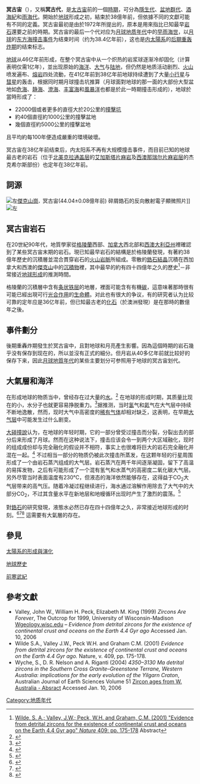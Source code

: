{{noteTA
|G1=Unit
|1=zh:冥古宙;zh-tw:冥古宙;
|2=zh:太古宙;zh-tw:太古代;
|3=zh:元古宙;zh-tw:元古代;
}}
{{更新|time=2019-10-21T14:22:50+00:00}}
{{Eons_graphical_timeline}}
'''冥古宙'''（{{lang-en|Hadean}}），又稱'''冥古代'''，是[[太古宙|太古宙]]前的一個[[宙|時期]]，可分為[[隱生代|隱生代]]、[[盆地群代|盆地群代]]、[[酒海紀|酒海紀]]和[[雨海代|雨海代]]。開始於[[地球|地球]]形成之初，結束於38億年前，但依據不同的文獻可能有不同的定義。冥古宙最初是由{{le|普雷斯頓·克羅德|Preston Cloud}}於1972年所提出的，原本是用來指比已知最早[[岩石|岩石]]還要之前的時期。冥古宙的最后一个代对应为[[月球地质年代|月球地质年代]]中的[[早雨海世|早雨海世]]，以[[月球|月球]]的[[东方海|东方海撞击事件]]为结束时间（约为38.4亿年前），这也是[[内太陽系|内太陽系]]的[[后期重轰炸期|后期重轰炸期]]的结束标志。

[[地球|地球]]从46亿年前形成，在整个冥古宙中从一个炽热的岩浆球逐渐冷却固化（计算表明仅需1亿年），並出现原始的[[海洋|海洋]]、[[大气|大气]]与[[陆地|陆地]]，但仍然是地质活动剧烈、[[火山|火山]]喷发遍布、[[熔岩|熔岩]]四处流動，在41亿年前到38亿年前地球持续遭到了大量[[小行星|小行星]]与[[彗星|彗星]]的轰击，根据同时期月球撞击坑推算（月球面對地球的那一面的大部份大型盆地如[[危海|危海]]、[[静海_(月球)|静海]]、[[澄海_(月球)|澄海]]、[[丰富海|丰富海]]和[[風暴洋|風暴洋]]也都是於此一時期撞击形成的），地球於當時形成了：

* 22000個或者更多的直徑大於20公里的[[撞擊坑|撞擊坑]]
* 約40個直徑約1000公里的撞擊盆地
* 幾個直徑約5000公里的撞擊盆地

且平均約每100年便造成嚴重的環境破壞。

冥古宙在38亿年前结束后，内太阳系不再有大规模撞击事件，而目前已知的地球最古老的岩石（位于[[北美|北美]][[克拉通盖层|克拉通盖层]]的[[艾加斯塔|艾加斯塔]][[片麻岩|片麻岩]]及[[西澳|西澳]][[那瑞尔片麻岩层|那瑞尔片麻岩层]]的杰克希尔斯部份）也定年在38亿年前。

== 詞源 ==
[[File:Jack_Hills_detrital_zircons_BSE_micrographs.jpg|左]]{{link-en|納里片麻巖巖層|Narryer Gneiss Terrane}}[[杰克山岗|傑克山崗]]{{link-en|變質沉積岩|Metasedimentary rock}}<code>，</code>冥古宙(44.04±0.08億年前) 碎屑鋯石的反向散射電子顯微照片]]
[[File:Earearth.png|左]]
{{Life timeline}}

== 冥古宙岩石 ==
在20世紀90年代，地質學家從[[格陵蘭|格陵蘭]]西部、[[加拿大|加拿大]]西北部和[[西澳大利亞州|西澳大利亞州]]裡確認到了某些冥古宙末期的岩石。現已知最早岩石的結構{{tsl|en|Isua Greenstone Belt|依蘇阿綠岩帶}}是於格陵蘭發現，有著約38億年歷史的沉積層並混合貫穿岩石的[[火山|火山]][[岩脈|岩脈]]所組成。零散的[[鋯石|鋯石]][[結晶|結晶]]沉積在西加拿大和西澳的[[傑克山|傑克山]]中的[[沉積物|沉積物]]裡，其中最早的約有四十四億年之久的歷史<ref>[http://www.nature.com/nature/journal/v409/n6817/abs/409175A0.html Wilde, S. A.; Valley, J.W.; Peck, W.H. and Graham, C.M. (2001) "Evidence from detrital zircons for the existence of continental crust and oceans on the Earth 4.4 Gyr ago" ''Nature'' 409: pp. 175-178] {{Wayback|url=http://www.nature.com/nature/journal/v409/n6817/abs/409175A0.html |date=20070308094104 }} Abstract</ref>－非常接近[[地球形成|地球形成]]的推測時間。

格陵蘭的沉積層中含有[[条状铁层|条状铁层]]的地層，裡面可能含有有機[[碳|碳]]，這意味著那時很有可能已經出現可行[[光合作用|光合作用]]的[[生命體|生命體]]。对此也有很大的争议，有的研究者认为比较可靠的定年应是36亿年前，但已知最古老的[[化石|化石]]（於澳洲發現）是在那時的數億年之後。

== 事件劃分 ==
後期重轟炸期發生於冥古宙中，且對地球和月亮產生影響。因為這個時期的岩石幾乎没有保存到现在的，所以並沒有正式的細分。但月岩从40多亿年前就比较好的保存下来，因此[[月球地質年代|月球地質年代]]的某些主要划分可参照用于地球的冥古宙划代。

== 大氣層和海洋 ==
在形成地球的物质当中，曾经存在过大量的[[水|水]]。<ref>{{Cite web |url=http://www.ingentaconnect.com/content/arizona/maps/2005/00000040/00000004/art00003;jsessionid=7ibpocfkopqql.alice |title=存档副本 |accessdate=2007-08-13 |archive-date=2007-10-01 |archive-url=https://web.archive.org/web/20071001143650/http://www.ingentaconnect.com/content/arizona/maps/2005/00000040/00000004/art00003%3Bjsessionid%3D7ibpocfkopqql.alice |dead-url=no }}</ref> 在地球的形成时期，其质量比现在的小，水分子也就更容易挣脱重力。<ref>{{Cite web |url=http://history.nasa.gov/SP-345/ch26.htm |title=chapter 26<!-- Bot generated title --> |access-date=2007-08-13 |archive-url=https://web.archive.org/web/20110104065202/http://history.nasa.gov/SP-345/ch26.htm |archive-date=2011-01-04 |dead-url=yes }}</ref>据推测，当时[[氢|氢]]气和[[氦|氦]]气在大气层中持续不断地逸散，然而，现时大气中高密度的[[稀有气体|稀有气体]]却相对缺乏，这表明，在早期[[大气层|大气层]]中可能发生过什么剧变。

[[大碰撞說|大碰撞說]]认为，在地球的年轻时期，它的一部分曾受过撞击而分裂，分裂出去的部分后来形成了月球。然而在这种说法下，撞击应该会令一到两个大区域融化，现时的组成成份却与完全融化的假设并不相符，事实上也很难将巨大的岩石完全融化并混在一起。<ref>{{Cite web |url=http://solarsystem.nasa.gov/scitech/display.cfm?ST_ID=446 |title=Solar System Exploration: Science & Technology: Science Features: Origin of the Earth and Moon<!-- Bot generated title --> |accessdate=2007-08-13 |archive-date=2012-08-08 |archive-url=https://www.webcitation.org/69kxiqRQz?url=http://solarsystem.nasa.gov/scitech/display.cfm?ST_ID=446 |dead-url=yes }}</ref> 不过相当一部分的物质仍被此次撞击所蒸发，在这颗年轻的行星周围形成了一个由岩石蒸汽组成的大气层。岩石蒸汽在两千年间逐渐凝固，留下了高温的易挥发物，之后有可能形成了一个混有氢气和水蒸气的高密度二氧化碳大气层。另外尽管当时表面温度有230℃，但液态的海洋依然能够存在，这得益于CO<sub>2</sub>大气层带来的高气压。随着冷凝过程继续进行，海水通过溶解作用除去了大气中的大部分CO<sub>2</sub>，不过其含量水平在新地层和地幔循环出现时产生了激烈的震荡。<ref>{{Cite web |url=http://www.pnas.org/cgi/content/full/98/7/3666 |title=Initiation of clement surface conditions on the earliest Earth<!-- Bot generated title --> |accessdate=2007-08-13 |archive-date=2008-05-11 |archive-url=https://web.archive.org/web/20080511221828/http://www.pnas.org/cgi/content/full/98/7/3666 |dead-url=no }}</ref>

對[[鋯石|鋯石]]的研究發現，液態水必然已存在四十四億年之久，非常接近地球形成的时刻。<ref>{{cite web |url=http://wwwrses.anu.edu.au/admin/index.php?p=harrison |title=存档副本 |accessdate=2009-08-20 |deadurl=yes |archiveurl=https://web.archive.org/web/20070314063158/http://wwwrses.anu.edu.au/admin/index.php?p=harrison |archivedate=2007-03-14 }}</ref><ref>{{Cite web |url=http://info.anu.edu.au/mac/Media/Media_Releases/_2005/_November/_181105harrisoncontinents.asp |title=About ANU - ANU<!-- Bot generated title --> |accessdate=2007-08-13 |archive-date=2008-08-20 |archive-url=https://web.archive.org/web/20080820030334/http://info.anu.edu.au/mac/Media/Media_Releases/_2005/_November/_181105harrisoncontinents.asp |dead-url=no }}</ref><ref>{{Cite web |url=http://www.geology.wisc.edu/%7Evalley/zircons/cool_early/cool_early_home.html |title=A Cool Early Earth (created 2002) › UW-Geoscience<!-- Bot generated title --> |accessdate=2007-08-13 |archive-date=2013-06-16 |archive-url=https://web.archive.org/web/20130616213221/http://www.geology.wisc.edu/%7Evalley/zircons/cool_early/cool_early_home.html |dead-url=no }}</ref> 這需要有大氣層的存在。

== 參見 ==
{{link-en|Chaotian (geology)|Chaotian (geology)}}

[[太阳系的形成与演化|太陽系的形成與演化]]

{{link-en|冥古宙鋯石|Hadean zircon}}

[[地球歷史|地球歷史]]

{{link-en|最古老的岩石|Oldest dated rocks}}

[[前寒武纪|前寒武紀]]

{{link-en|自然史時間軸|Timeline of natural history}}

== 參考文獻 ==
{{reflist}}
* Valley, John W., William H. Peck, Elizabeth M. King (1999) ''Zircons Are Forever'', The Outcrop for 1999, University of Wisconsin-Madison [http://www.geology.wisc.edu/~valley/zircons/zircon_home.html Wgeology.wisc.edu] {{Wayback|url=http://www.geology.wisc.edu/~valley/zircons/zircon_home.html |date=20120316170539 }} – ''Evidence from detrital zircons for the existence of continental crust and oceans on the Earth 4.4 Gyr ago'' Accessed Jan. 10, 2006
* Wilde S.A., Valley J.W., Peck W.H. and Graham C.M. (2001) ''Evidence from detrital zircons for the existence of continental crust and oceans on the Earth 4.4 Gyr ago.'' Nature, v. 409, pp. 175-178.
* Wyche, S., D. R. Nelson and A. Riganti (2004) ''4350–3130 Ma detrital zircons in the Southern Cross Granite–Greenstone Terrane, Western Australia: implications for the early evolution of the Yilgarn Craton'', Australian Journal of Earth Sciences Volume 51 [https://web.archive.org/web/20060713233125/http://www.blackwell-synergy.com/doi/abs/10.1046/j.1400-0952.2003.01042.x?cookieSet=1 Zircon ages from W. Australia - Absract] Accessed Jan. 10, 2006

{{地质时代}}
{{Authority control}}

[[Category:地质年代|Category:地质年代]]